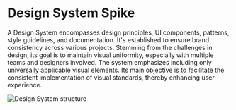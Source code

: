 

<Meta title="Home" />

# Design System Spike

A Design System encompasses design principles, UI components, patterns, style guidelines, and documentation. It's established to ensure brand consistency across various projects. Stemming from the challenges in design, its goal is to maintain visual uniformity, especially with multiple teams and designers involved. The system emphasizes including only universally applicable visual elements. Its main objective is to facilitate the consistent implementation of visual standards, thereby enhancing user experience.

<img src={Structure} alt="Design System structure" />
